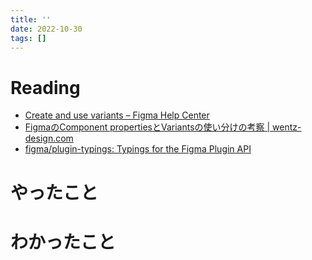 ```yaml
---
title: ''
date: 2022-10-30
tags: []
---
```


# Reading
- [Create and use variants – Figma Help Center](https://help.figma.com/hc/en-us/articles/360056440594-Create-and-use-variants)
- [FigmaのComponent propertiesとVariantsの使い分けの考察 | wentz-design.com](https://wentz-design.com/post/figma-component-properties-vs-variants/)
- [figma/plugin-typings: Typings for the Figma Plugin API](https://github.com/figma/plugin-typings)

# やったこと

# わかったこと

